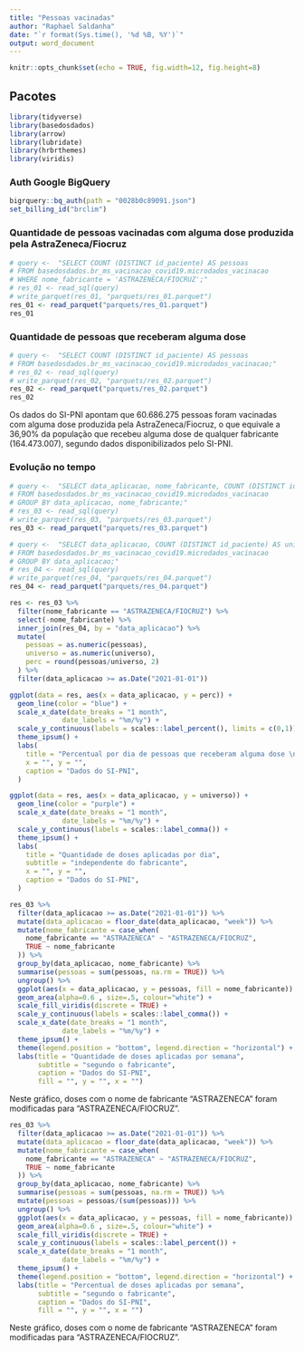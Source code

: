 ```yaml
---
title: "Pessoas vacinadas"
author: "Raphael Saldanha"
date: "`r format(Sys.time(), '%d %B, %Y')`"
output: word_document
---
```


```r
knitr::opts_chunk$set(echo = TRUE, fig.width=12, fig.height=8)
```

## Pacotes

```r
library(tidyverse)
library(basedosdados)
library(arrow)
library(lubridate)
library(hrbrthemes)
library(viridis)
```

### Auth Google BigQuery

```r
bigrquery::bq_auth(path = "0028b0c89091.json")
set_billing_id("brclim")
```

### Quantidade de pessoas vacinadas com alguma dose produzida pela AstraZeneca/Fiocruz


```r
# query <-  "SELECT COUNT (DISTINCT id_paciente) AS pessoas
# FROM basedosdados.br_ms_vacinacao_covid19.microdados_vacinacao 
# WHERE nome_fabricante = 'ASTRAZENECA/FIOCRUZ';"
# res_01 <- read_sql(query)
# write_parquet(res_01, "parquets/res_01.parquet")
res_01 <- read_parquet("parquets/res_01.parquet")
res_01
```


### Quantidade de pessoas que receberam alguma dose


```r
# query <-  "SELECT COUNT (DISTINCT id_paciente) AS pessoas
# FROM basedosdados.br_ms_vacinacao_covid19.microdados_vacinacao;"
# res_02 <- read_sql(query)
# write_parquet(res_02, "parquets/res_02.parquet")
res_02 <- read_parquet("parquets/res_02.parquet")
res_02
```


Os dados do SI-PNI apontam que 60.686.275 pessoas foram vacinadas com alguma dose produzida pela AstraZeneca/Fiocruz, o que equivale a 36,90% da população que recebeu alguma dose de qualquer fabricante (164.473.007), segundo dados disponibilizados pelo SI-PNI.


### Evolução no tempo

```r
# query <-  "SELECT data_aplicacao, nome_fabricante, COUNT (DISTINCT id_paciente) AS pessoas
# FROM basedosdados.br_ms_vacinacao_covid19.microdados_vacinacao 
# GROUP BY data_aplicacao, nome_fabricante;"
# res_03 <- read_sql(query)
# write_parquet(res_03, "parquets/res_03.parquet")
res_03 <- read_parquet("parquets/res_03.parquet")
```

```r
# query <-  "SELECT data_aplicacao, COUNT (DISTINCT id_paciente) AS universo
# FROM basedosdados.br_ms_vacinacao_covid19.microdados_vacinacao 
# GROUP BY data_aplicacao;"
# res_04 <- read_sql(query)
# write_parquet(res_04, "parquets/res_04.parquet")
res_04 <- read_parquet("parquets/res_04.parquet")
```

```r
res <- res_03 %>%
  filter(nome_fabricante == "ASTRAZENECA/FIOCRUZ") %>%
  select(-nome_fabricante) %>%
  inner_join(res_04, by = "data_aplicacao") %>%
  mutate(
    pessoas = as.numeric(pessoas),
    universo = as.numeric(universo),
    perc = round(pessoas/universo, 2)
  ) %>%
  filter(data_aplicacao >= as.Date("2021-01-01"))

ggplot(data = res, aes(x = data_aplicacao, y = perc)) +
  geom_line(color = "blue") +
  scale_x_date(date_breaks = "1 month",
             date_labels = "%m/%y") +
  scale_y_continuous(labels = scales::label_percent(), limits = c(0,1)) +
  theme_ipsum() +
  labs(
    title = "Percentual por dia de pessoas que receberam alguma dose \nfabricada pela AstraZeneca/Fiocruz",
    x = "", y = "",
    caption = "Dados do SI-PNI",
  )
```

```r
ggplot(data = res, aes(x = data_aplicacao, y = universo)) +
  geom_line(color = "purple") +
  scale_x_date(date_breaks = "1 month",
             date_labels = "%m/%y") +
  scale_y_continuous(labels = scales::label_comma()) +
  theme_ipsum() +
  labs(
    title = "Quantidade de doses aplicadas por dia",
    subtitle = "independente do fabricante",
    x = "", y = "",
    caption = "Dados do SI-PNI",
  )
```

```r
res_03 %>%
  filter(data_aplicacao >= as.Date("2021-01-01")) %>%
  mutate(data_aplicacao = floor_date(data_aplicacao, "week")) %>%
  mutate(nome_fabricante = case_when(
    nome_fabricante == "ASTRAZENECA" ~ "ASTRAZENECA/FIOCRUZ",
    TRUE ~ nome_fabricante
  )) %>%
  group_by(data_aplicacao, nome_fabricante) %>%
  summarise(pessoas = sum(pessoas, na.rm = TRUE)) %>%
  ungroup() %>%
  ggplot(aes(x = data_aplicacao, y = pessoas, fill = nome_fabricante)) +
  geom_area(alpha=0.6 , size=.5, colour="white") +
  scale_fill_viridis(discrete = TRUE) +
  scale_y_continuous(labels = scales::label_comma()) +
  scale_x_date(date_breaks = "1 month",
             date_labels = "%m/%y") +
  theme_ipsum() +
  theme(legend.position = "bottom", legend.direction = "horizontal") +
  labs(title = "Quantidade de doses aplicadas por semana",
       subtitle = "segundo o fabricante", 
       caption = "Dados do SI-PNI",
       fill = "", y = "", x = "")
```

Neste gráfico, doses com o nome de fabricante "ASTRAZENECA" foram modificadas para "ASTRAZENECA/FIOCRUZ".

```r
res_03 %>%
  filter(data_aplicacao >= as.Date("2021-01-01")) %>%
  mutate(data_aplicacao = floor_date(data_aplicacao, "week")) %>%
  mutate(nome_fabricante = case_when(
    nome_fabricante == "ASTRAZENECA" ~ "ASTRAZENECA/FIOCRUZ",
    TRUE ~ nome_fabricante
  )) %>%
  group_by(data_aplicacao, nome_fabricante) %>%
  summarise(pessoas = sum(pessoas, na.rm = TRUE)) %>%
  mutate(pessoas = pessoas/(sum(pessoas))) %>%
  ungroup() %>%
  ggplot(aes(x = data_aplicacao, y = pessoas, fill = nome_fabricante)) +
  geom_area(alpha=0.6 , size=.5, colour="white") +
  scale_fill_viridis(discrete = TRUE) +
  scale_y_continuous(labels = scales::label_percent()) +
  scale_x_date(date_breaks = "1 month",
             date_labels = "%m/%y") +
  theme_ipsum() +
  theme(legend.position = "bottom", legend.direction = "horizontal") +
  labs(title = "Percentual de doses aplicadas por semana",
       subtitle = "segundo o fabricante",
       caption = "Dados do SI-PNI",
       fill = "", y = "", x = "")
```

Neste gráfico, doses com o nome de fabricante "ASTRAZENECA" foram modificadas para "ASTRAZENECA/FIOCRUZ".

